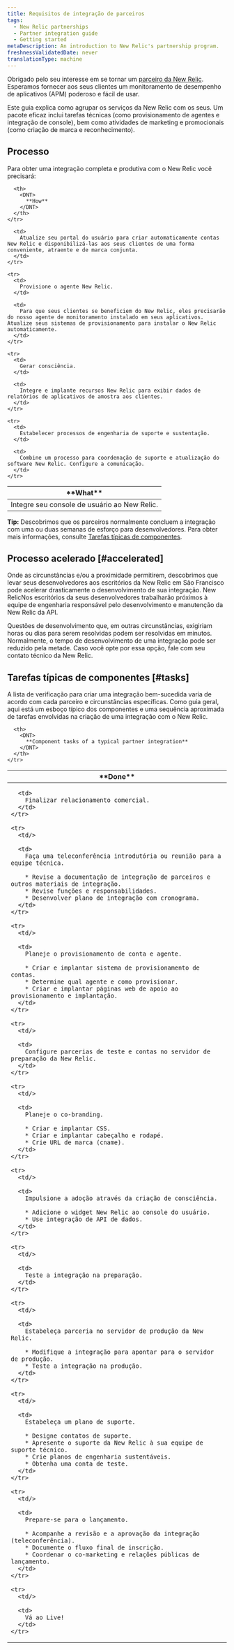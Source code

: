 ```yaml
---
title: Requisitos de integração de parceiros
tags:
  - New Relic partnerships
  - Partner integration guide
  - Getting started
metaDescription: An introduction to New Relic's partnership program.
freshnessValidatedDate: never
translationType: machine
---
```


Obrigado pelo seu interesse em se tornar um [parceiro da New Relic](/docs/new-relic-partnerships/partner-integration-guide/partner-account-maintenance/partnership-accounts-users-subscriptions). Esperamos fornecer aos seus clientes um monitoramento de desempenho de aplicativos (APM) poderoso e fácil de usar.

Este guia explica como agrupar os serviços da New Relic com os seus. Um pacote eficaz inclui tarefas técnicas (como provisionamento de agentes e integração de console), bem como atividades de marketing e promocionais (como criação de marca e reconhecimento).

## Processo

Para obter uma integração completa e produtiva com o New Relic você precisará:

<table>
  <thead>
    <tr>
      <th width={200}>
        <DNT>
          **What**
        </DNT>
      </th>

      <th>
        <DNT>
          **How**
        </DNT>
      </th>
    </tr>
  </thead>

  <tbody>
    <tr>
      <td>
        Integre seu console de usuário ao New Relic.
      </td>

      <td>
        Atualize seu portal do usuário para criar automaticamente contas New Relic e disponibilizá-las aos seus clientes de uma forma conveniente, atraente e de marca conjunta.
      </td>
    </tr>

    <tr>
      <td>
        Provisione o agente New Relic.
      </td>

      <td>
        Para que seus clientes se beneficiem do New Relic, eles precisarão do nosso agente de monitoramento instalado em seus aplicativos. Atualize seus sistemas de provisionamento para instalar o New Relic automaticamente.
      </td>
    </tr>

    <tr>
      <td>
        Gerar consciência.
      </td>

      <td>
        Integre e implante recursos New Relic para exibir dados de relatórios de aplicativos de amostra aos clientes.
      </td>
    </tr>

    <tr>
      <td>
        Estabelecer processos de engenharia de suporte e sustentação.
      </td>

      <td>
        Combine um processo para coordenação de suporte e atualização do software New Relic. Configure a comunicação.
      </td>
    </tr>
  </tbody>
</table>

<DNT>**Tip:**</DNT> Descobrimos que os parceiros normalmente concluem a integração com uma ou duas semanas de esforço para desenvolvedores. Para obter mais informações, consulte [Tarefas típicas de componentes](#tasks).

## Processo acelerado [#accelerated]

Onde as circunstâncias e/ou a proximidade permitirem, descobrimos que levar seus desenvolvedores aos escritórios da New Relic em São Francisco pode acelerar drasticamente o desenvolvimento de sua integração. New RelicNos escritórios da seus desenvolvedores trabalharão próximos à equipe de engenharia responsável pelo desenvolvimento e manutenção da New Relic da API.

Questões de desenvolvimento que, em outras circunstâncias, exigiriam horas ou dias para serem resolvidas podem ser resolvidas em minutos. Normalmente, o tempo de desenvolvimento de uma integração pode ser reduzido pela metade. Caso você opte por essa opção, fale com seu contato técnico da New Relic.

## Tarefas típicas de componentes [#tasks]

A lista de verificação para criar uma integração bem-sucedida varia de acordo com cada parceiro e circunstâncias específicas. Como guia geral, aqui está um esboço típico dos componentes e uma sequência aproximada de tarefas envolvidas na criação de uma integração com o New Relic.

<table>
  <thead>
    <tr>
      <th width={75}>
        <DNT>
          **Done**
        </DNT>
      </th>

      <th>
        <DNT>
          **Component tasks of a typical partner integration**
        </DNT>
      </th>
    </tr>
  </thead>

  <tbody>
    <tr>
      <td/>

      <td>
        Finalizar relacionamento comercial.
      </td>
    </tr>

    <tr>
      <td/>

      <td>
        Faça uma teleconferência introdutória ou reunião para a equipe técnica.

        * Revise a documentação de integração de parceiros e outros materiais de integração.
        * Revise funções e responsabilidades.
        * Desenvolver plano de integração com cronograma.
      </td>
    </tr>

    <tr>
      <td/>

      <td>
        Planeje o provisionamento de conta e agente.

        * Criar e implantar sistema de provisionamento de contas.
        * Determine qual agente e como provisionar.
        * Criar e implantar páginas web de apoio ao provisionamento e implantação.
      </td>
    </tr>

    <tr>
      <td/>

      <td>
        Configure parcerias de teste e contas no servidor de preparação da New Relic.
      </td>
    </tr>

    <tr>
      <td/>

      <td>
        Planeje o co-branding.

        * Criar e implantar CSS.
        * Criar e implantar cabeçalho e rodapé.
        * Crie URL de marca (cname).
      </td>
    </tr>

    <tr>
      <td/>

      <td>
        Impulsione a adoção através da criação de consciência.

        * Adicione o widget New Relic ao console do usuário.
        * Use integração de API de dados.
      </td>
    </tr>

    <tr>
      <td/>

      <td>
        Teste a integração na preparação.
      </td>
    </tr>

    <tr>
      <td/>

      <td>
        Estabeleça parceria no servidor de produção da New Relic.

        * Modifique a integração para apontar para o servidor de produção.
        * Teste a integração na produção.
      </td>
    </tr>

    <tr>
      <td/>

      <td>
        Estabeleça um plano de suporte.

        * Designe contatos de suporte.
        * Apresente o suporte da New Relic à sua equipe de suporte técnico.
        * Crie planos de engenharia sustentáveis.
        * Obtenha uma conta de teste.
      </td>
    </tr>

    <tr>
      <td/>

      <td>
        Prepare-se para o lançamento.

        * Acompanhe a revisão e a aprovação da integração (teleconferência).
        * Documente o fluxo final de inscrição.
        * Coordenar o co-marketing e relações públicas de lançamento.
      </td>
    </tr>

    <tr>
      <td/>

      <td>
        Vá ao Live!
      </td>
    </tr>
  </tbody>
</table>
